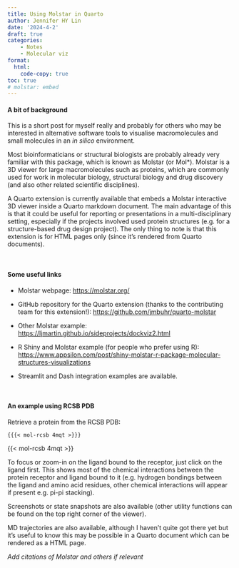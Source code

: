 ```yaml
---
title: Using Molstar in Quarto
author: Jennifer HY Lin
date: '2024-4-2'
draft: true
categories: 
    - Notes
    - Molecular viz
format:
  html:
    code-copy: true
toc: true
# molstar: embed
---
```


#### **A bit of background**

This is a short post for myself really and probably for others who may be interested in alternative software tools to visualise macromolecules and small molecules in an *in silico* environment.

Most bioinformaticians or structural biologists are probably already very familiar with this package, which is known as Molstar (or Mol*). Molstar is a 3D viewer for large macromolecules such as proteins, which are commonly used for work in molecular biology, structural biology and drug discovery (and also other related scientific disciplines).

A Quarto extension is currently available that embeds a Molstar interactive 3D viewer inside a Quarto markdown document. The main advantage of this is that it could be useful for reporting or presentations in a multi-disciplinary setting, especially if the projects involved used protein structures (e.g. for a structure-based drug design project). The only thing to note is that this extension is for HTML pages only (since it's rendered from Quarto documents). 

<br>

#### **Some useful links**

* Molstar webpage: [https://molstar.org/](https://molstar.org/)

* GitHub repository for the Quarto extension (thanks to the contributing team for this extension!): [https://github.com/jmbuhr/quarto-molstar](https://github.com/jmbuhr/quarto-molstar)

* Other Molstar example: [https://ljmartin.github.io/sideprojects/dockviz2.html](https://ljmartin.github.io/sideprojects/dockviz2.html)

* R Shiny and Molstar example (for people who prefer using R): [https://www.appsilon.com/post/shiny-molstar-r-package-molecular-structures-visualizations](https://www.appsilon.com/post/shiny-molstar-r-package-molecular-structures-visualizations)

* Streamlit and Dash integration examples are available.

<br>

#### **An example using RCSB PDB**

Retrieve a protein from the RCSB PDB:

`{{{< mol-rcsb 4mqt >}}}`

{{< mol-rcsb 4mqt >}}

To focus or zoom-in on the ligand bound to the receptor, just click on the ligand first. This shows most of the chemical interactions between the protein receptor and ligand bound to it (e.g. hydrogen bondings between the ligand and amino acid residues, other chemical interactions will appear if present e.g. pi-pi stacking).

Screenshots or state snapshots are also available (other utility functions can be found on the top right corner of the viewer).

MD trajectories are also available, although I haven't quite got there yet but it's useful to know this may be possible in a Quarto document which can be rendered as a HTML page.

*Add citations of Molstar and others if relevant*